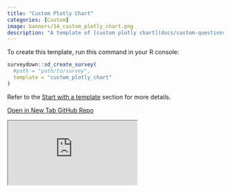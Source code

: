 ```yaml
---
title: "Custom Plotly Chart"
categories: [Custom]
image: banners/14_custom_plotly_chart.png
description: "A template of [custom plotly chart](docs/custom-questions.html#plotly-chart-example) question using `sd_question_custom()`."
---
```


To create this template, run this command in your R console:

```r
surveydown::sd_create_survey(
  #path = "path/to/survey",
  template = "custom_plotly_chart"
)
```

Refer to the [Start with a template](/docs/getting-started.html#start-with-a-template) section for more details.

<div class="button-container">
  <a href="https://surveydown3.shinyapps.io/custom_plotly_chart/" class="template-button" target="_blank">
    <i class="fas fa-external-link-alt"></i> Open in New Tab
  </a>
  <a href="https://github.com/surveydown-dev/templates" class="template-button" target="_blank">
    <i class="fab fa-github"></i> GitHub Repo
  </a>
</div>

<div class="template-iframe-container">
<iframe src="https://surveydown3.shinyapps.io/custom_plotly_chart/" class="template-iframe"></iframe>
</div>

